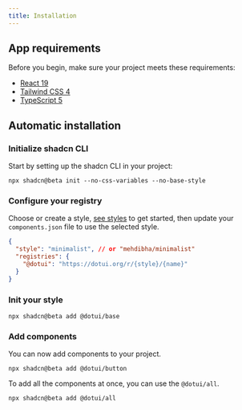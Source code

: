 ```yaml
---
title: Installation
---
```


## App requirements

Before you begin, make sure your project meets these requirements:

- [React 19](https://react.dev)
- [Tailwind CSS 4](https://tailwindcss.com/docs/v4-beta)
- [TypeScript 5](https://www.typescriptlang.org/)

## Automatic installation

<Steps>

### Initialize shadcn CLI

Start by setting up the shadcn CLI in your project:

```package-install
npx shadcn@beta init --no-css-variables --no-base-style
```

### Configure your registry

Choose or create a style, [see styles](/styles) to get started, then update your `components.json` file to use the selected style.

```json title="components.json"
{
  "style": "minimalist", // or "mehdibha/minimalist"
  "registries": {
    "@dotui": "https://dotui.org/r/{style}/{name}"
  }
}
```

### Init your style

```package-install
npx shadcn@beta add @dotui/base
```

### Add components

You can now add components to your project.

```package-install
npx shadcn@beta add @dotui/button
```

To add all the components at once, you can use the `@dotui/all`.

```package-install
npx shadcn@beta add @dotui/all
```

</Steps>
